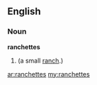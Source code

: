 ==English==

===Noun===
'''ranchettes'''

# {{plural of|[[ranchette]]}} (a small [[ranch]].)

[[ar:ranchettes]]
[[my:ranchettes]]